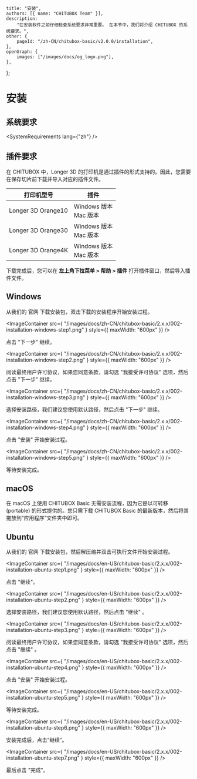 
	title: "安装",
	authors: [{ name: "CHITUBOX Team" }],
	description:
		"在安装软件之前仔细检查系统要求非常重要。 在本节中，我们将介绍 CHITUBOX 的系统要求。",
	other: {
		pageId: "/zh-CN/chitubox-basic/v2.0.0/installation",
	},
	openGraph: {
		images: ["/images/docs/og_logo.png"],
	},
};

# 安装

## 系统要求

<SystemRequirements lang={"zh"} />

## 插件要求

在 CHITUBOX 中，Longer 3D 的打印机是通过插件的形式支持的。因此，您需要在保存切片前下载并导入对应的插件文件。

| 打印机型号         | 插件                                                                                                                                                                                                 |
| ------------------ | ---------------------------------------------------------------------------------------------------------------------------------------------------------------------------------------------------- |
| Longer 3D Orange10 | <SpanA href="/plugins/Longer3d-Orange10-Windows64bit-V1.4.CHplugin" download>Windows 版本</SpanA> <br /> <SpanA href="/plugins/Longer3d-Orange10-macOS-V1.4.CHplugin" download>Mac 版本</SpanA> |
| Longer 3D Orange30 | <SpanA href="/plugins/Longer3d-Orange30-Windows64bit-V1.4.CHplugin" download>Windows 版本</SpanA> <br /> <SpanA href="/plugins/Longer3d-Orange30-macOS-V1.4.CHplugin" download>Mac 版本</SpanA> |
| Longer 3D Orange4K | <SpanA href="/plugins/Longer3D-Orange4K-Windows64bit-V1.5.CHplugin" download>Windows 版本</SpanA> <br /> <SpanA href="/plugins/Longer3d-Orange4K-macOS-V1.5.CHplugin" download>Mac 版本</SpanA> |

下载完成后，您可以在 **左上角下拉菜单 > 帮助 > 插件** 打开插件窗口，然后导入插件文件。

## Windows

从我们的 <SpanA href="https://www.chitubox.com/zh-Hans/download/chitubox-free">官网</SpanA> 下载安装包，双击下载的安装程序开始安装过程。

<ImageContainer
	src={
		"/images/docs/zh-CN/chitubox-basic/2.x.x/002-installation-windows-step1.png"
	}
	style={{ maxWidth: "600px" }}
/>

点击 "下一步" 继续。

<ImageContainer
	src={
		"/images/docs/zh-CN/chitubox-basic/2.x.x/002-installation-windows-step2.png"
	}
	style={{ maxWidth: "600px" }}
/>

阅读最终用户许可协议，如果您同意条款，请勾选 "我接受许可协议" 选项，然后点击 "下一步" 继续。

<ImageContainer
	src={
		"/images/docs/zh-CN/chitubox-basic/2.x.x/002-installation-windows-step3.png"
	}
	style={{ maxWidth: "600px" }}
/>

选择安装路径，我们建议您使用默认路径，然后点击 "下一步" 继续。

<ImageContainer
	src={
		"/images/docs/zh-CN/chitubox-basic/2.x.x/002-installation-windows-step4.png"
	}
	style={{ maxWidth: "600px" }}
/>

点击 "安装" 开始安装过程。

<ImageContainer
	src={
		"/images/docs/zh-CN/chitubox-basic/2.x.x/002-installation-windows-step5.png"
	}
	style={{ maxWidth: "600px" }}
/>

等待安装完成。

## macOS

在 macOS 上使用 CHITUBOX Basic 无需安装流程，因为它是以可转移 (portable) 的形式提供的。您只需下载 CHITUBOX Basic 的最新版本，然后将其拖放到“应用程序”文件夹中即可。

## Ubuntu

从我们的 <SpanA href="https://www.chitubox.com/zh-Hans/download/chitubox-free">官网</SpanA> 下载安装包，然后解压缩并双击可执行文件开始安装过程。

<ImageContainer
	src={
		"/images/docs/en-US/chitubox-basic/2.x.x/002-installation-ubuntu-step1.png"
	}
	style={{ maxWidth: "600px" }}
/>

点击 "继续"。

<ImageContainer
	src={
		"/images/docs/en-US/chitubox-basic/2.x.x/002-installation-ubuntu-step2.png"
	}
	style={{ maxWidth: "600px" }}
/>

选择安装路径，我们建议您使用默认路径，然后点击 "继续" 。

<ImageContainer
	src={
		"/images/docs/en-US/chitubox-basic/2.x.x/002-installation-ubuntu-step3.png"
	}
	style={{ maxWidth: "600px" }}
/>

阅读最终用户许可协议，如果您同意条款，请勾选 "我接受许可协议" 选项，然后点击 "继续" 。

<ImageContainer
	src={
		"/images/docs/en-US/chitubox-basic/2.x.x/002-installation-ubuntu-step4.png"
	}
	style={{ maxWidth: "600px" }}
/>

点击 "安装" 开始安装过程。

<ImageContainer
	src={
		"/images/docs/en-US/chitubox-basic/2.x.x/002-installation-ubuntu-step5.png"
	}
	style={{ maxWidth: "600px" }}
/>

等待安装完成。

<ImageContainer
	src={
		"/images/docs/en-US/chitubox-basic/2.x.x/002-installation-ubuntu-step6.png"
	}
	style={{ maxWidth: "600px" }}
/>

安装完成后，点击“继续”。

<ImageContainer
	src={
		"/images/docs/en-US/chitubox-basic/2.x.x/002-installation-ubuntu-step7.png"
	}
	style={{ maxWidth: "600px" }}
/>

最后点击 "完成"。
